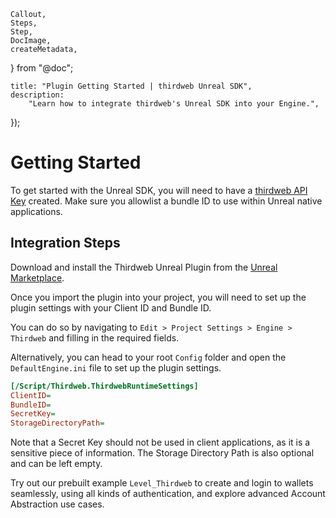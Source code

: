 	Callout,
	Steps,
	Step,
	DocImage,
	createMetadata,
} from "@doc";

	title: "Plugin Getting Started | thirdweb Unreal SDK",
	description:
		"Learn how to integrate thirdweb's Unreal SDK into your Engine.",
});

# Getting Started

<Callout variant='info' title="API Key Required">

To get started with the Unreal SDK, you will need to have a [thirdweb API Key](https://thirdweb.com/create-api-key) created. Make sure you allowlist a bundle ID to use within Unreal native applications.

</Callout>

## Integration Steps

<Steps>

<Step title="Plugin Download" >

Download and install the Thirdweb Unreal Plugin from the [Unreal Marketplace](https://www.unrealengine.com/marketplace/en-US/product/f21200c2610146f3888172994448e50d).

</Step>

<Step title="Runtime Settings" >

Once you import the plugin into your project, you will need to set up the plugin settings with your Client ID and Bundle ID.

You can do so by navigating to `Edit > Project Settings > Engine > Thirdweb` and filling in the required fields. 

<DocImage src={unrealSettings} className="w-[800px]" />

Alternatively, you can head to your root `Config` folder and open the `DefaultEngine.ini` file to set up the plugin settings.

```ini
[/Script/Thirdweb.ThirdwebRuntimeSettings]
ClientID=
BundleID=
SecretKey=
StorageDirectoryPath=
```

Note that a Secret Key should not be used in client applications, as it is a sensitive piece of information. The Storage Directory Path is also optional and can be left empty.

</Step>

<Step title="Test it!" >

Try out our prebuilt example `Level_Thirdweb` to create and login to wallets seamlessly, using all kinds of authentication, and explore advanced Account Abstraction use cases.

<DocImage src={unrealLevel} className="w-[800px]" />

</Step>

</Steps>
